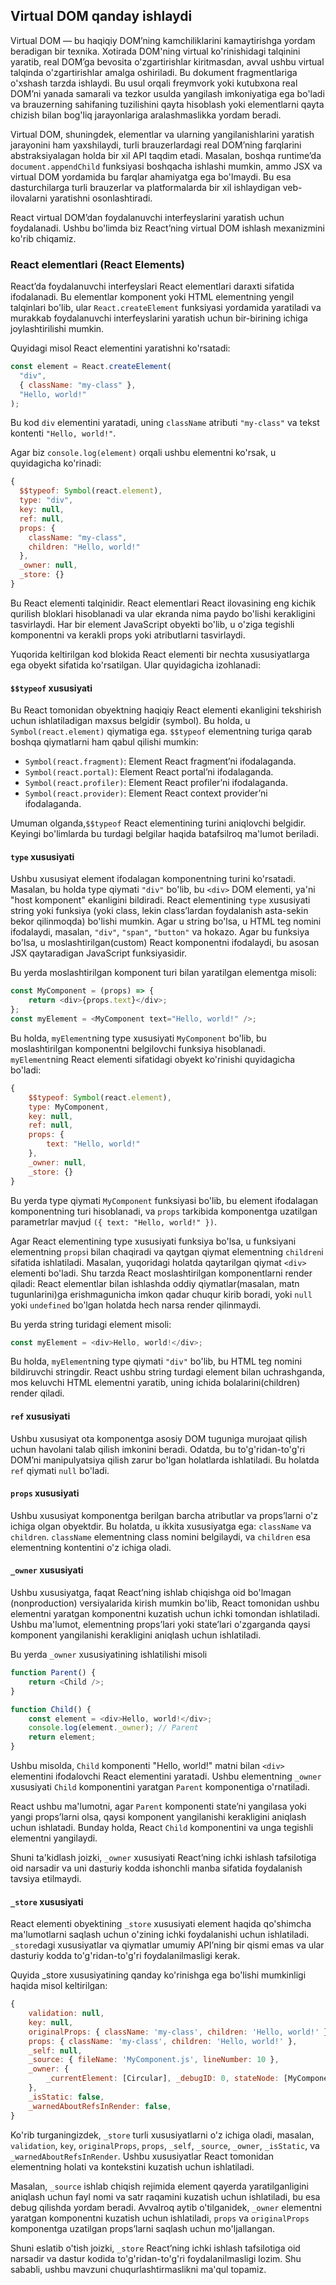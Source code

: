 ## Virtual DOM qanday ishlaydi
Virtual DOM — bu haqiqiy DOM’ning kamchiliklarini kamaytirishga yordam beradigan bir texnika. Xotirada DOM'ning virtual ko'rinishidagi talqinini yaratib, real DOM’ga bevosita o'zgartirishlar kiritmasdan, avval ushbu virtual talqinda o'zgartirishlar amalga oshiriladi. Bu dokument fragmentlariga o'xshash tarzda ishlaydi. Bu usul orqali freymvork yoki kutubxona real DOM’ni yanada samarali va tezkor usulda yangilash imkoniyatiga ega bo'ladi va brauzerning sahifaning tuzilishini qayta hisoblash yoki elementlarni qayta chizish bilan bog'liq jarayonlariga aralashmaslikka yordam beradi.

Virtual DOM, shuningdek, elementlar va ularning yangilanishlarini yaratish jarayonini ham yaxshilaydi, turli brauzerlardagi real DOM’ning farqlarini abstraksiyalagan holda bir xil API taqdim etadi. Masalan, boshqa runtime’da `document.appendChild` funksiyasi boshqacha ishlashi mumkin, ammo JSX va virtual DOM yordamida bu farqlar ahamiyatga ega bo'lmaydi. Bu esa dasturchilarga turli brauzerlar va platformalarda bir xil ishlaydigan veb-ilovalarni yaratishni osonlashtiradi.

React virtual DOM’dan foydalanuvchi interfeyslarini yaratish uchun foydalanadi. Ushbu bo'limda biz React’ning virtual DOM ishlash mexanizmini ko'rib chiqamiz.


### React elementlari (React Elements)
React’da foydalanuvchi interfeyslari React elementlari daraxti sifatida ifodalanadi. Bu elementlar komponent yoki HTML elementning yengil talqinlari bo'lib, ular `React.createElement` funksiyasi yordamida yaratiladi va murakkab foydalanuvchi interfeyslarini yaratish uchun bir-birining ichiga joylashtirilishi mumkin.

Quyidagi misol React elementini yaratishni ko'rsatadi:
``` js copy
const element = React.createElement(
  "div",
  { className: "my-class" },
  "Hello, world!"
);
```

Bu kod `div` elementini yaratadi, uning `className` atributi `"my-class"` va tekst kontenti `"Hello, world!"`.

Agar biz `console.log(element)` orqali ushbu elementni ko'rsak, u quyidagicha ko'rinadi:
``` jsx copy
{
  $$typeof: Symbol(react.element),
  type: "div",
  key: null,
  ref: null,
  props: {
    className: "my-class",
    children: "Hello, world!"
  },
  _owner: null,
  _store: {}
}
```
Bu React elementi talqinidir. React elementlari React ilovasining eng kichik qurilish bloklari hisoblanadi va ular ekranda nima paydo bo'lishi kerakligini tasvirlaydi. Har bir element JavaScript obyekti bo'lib, u o'ziga tegishli komponentni va kerakli props yoki atributlarni tasvirlaydi.

Yuqorida keltirilgan kod blokida React elementi bir nechta xususiyatlarga ega obyekt sifatida ko'rsatilgan. Ular quyidagicha izohlanadi:


#### `$$typeof` xususiyati
Bu React tomonidan obyektning haqiqiy React elementi ekanligini tekshirish uchun ishlatiladigan maxsus belgidir (symbol). Bu holda, u `Symbol(react.element)` qiymatiga ega. `$$typeof` elementning turiga qarab boshqa qiymatlarni ham qabul qilishi mumkin:
- `Symbol(react.fragment)`: Element React fragment’ni ifodalaganda.
- `Symbol(react.portal)`: Element React portal’ni ifodalaganda.
- `Symbol(react.profiler)`: Element React profiler’ni ifodalaganda.
- `Symbol(react.provider)`: Element React context provider’ni ifodalaganda.

Umuman olganda,`$$typeof` React elementining turini aniqlovchi belgidir. Keyingi bo'limlarda bu turdagi belgilar haqida batafsilroq ma'lumot beriladi.


#### `type` xususiyati
Ushbu xususiyat element ifodalagan komponentning turini ko'rsatadi. Masalan, bu holda type qiymati `"div"` bo'lib, bu `<div>` DOM elementi, ya'ni "host komponent" ekanligini bildiradi. React elementining `type` xususiyati string yoki funksiya (yoki class, lekin class’lardan foydalanish asta-sekin bekor qilinmoqda) bo'lishi mumkin. Agar u string bo'lsa, u HTML teg nomini ifodalaydi, masalan, `"div"`, `"span"`, `"button"` va hokazo. Agar bu funksiya bo'lsa, u moslashtirilgan(custom) React komponentni ifodalaydi, bu asosan JSX qaytaradigan JavaScript funksiyasidir.

Bu yerda moslashtirilgan komponent turi bilan yaratilgan elementga misoli:
``` js copy
const MyComponent = (props) => {
    return <div>{props.text}</div>;
};
const myElement = <MyComponent text="Hello, world!" />;
```

Bu holda, `myElement`ning type xususiyati `MyComponent` bo'lib, bu moslashtirilgan komponentni belgilovchi funksiya hisoblanadi. `myElement`ning React elementi sifatidagi obyekt ko'rinishi quyidagicha bo'ladi:
``` js copy
{
    $$typeof: Symbol(react.element),
    type: MyComponent,
    key: null,
    ref: null,
    props: {
        text: "Hello, world!"
    },
    _owner: null,
    _store: {}
}
```

Bu yerda type qiymati `MyComponent` funksiyasi bo'lib, bu element ifodalagan komponentning turi hisoblanadi, va `props` tarkibida komponentga uzatilgan parametrlar mavjud `({ text: "Hello, world!" })`.

Agar React elementining type xususiyati funksiya bo'lsa, u funksiyani elementning `props`i bilan chaqiradi va qaytgan qiymat elementning `children`i sifatida ishlatiladi. Masalan, yuqoridagi holatda qaytarilgan qiymat `<div>` elementi bo'ladi. Shu tarzda React moslashtirilgan komponentlarni render qiladi: React elementlar bilan ishlashda oddiy qiymatlar(masalan, matn tugunlarini)ga erishmagunicha imkon qadar chuqur kirib boradi, yoki `null` yoki `undefined` bo'lgan holatda hech narsa render qilinmaydi.

Bu yerda string turidagi element misoli:

``` js copy
const myElement = <div>Hello, world!</div>;
```

Bu holda, `myElement`ning type qiymati `"div"` bo'lib, bu HTML teg nomini bildiruvchi stringdir. React ushbu string turdagi element bilan uchrashganda, mos keluvchi HTML elementni yaratib, uning ichida bolalarini(children) render qiladi.


#### `ref` xususiyati
Ushbu xususiyat ota komponentga asosiy DOM tuguniga murojaat qilish uchun havolani talab qilish imkonini beradi. Odatda, bu to'g'ridan-to'g'ri DOM’ni manipulyatsiya qilish zarur bo'lgan holatlarda ishlatiladi. Bu holatda `ref` qiymati `null` bo'ladi.


#### `props` xususiyati
Ushbu xususiyat komponentga berilgan barcha atributlar va props’larni o'z ichiga olgan obyektdir. Bu holatda, u ikkita xususiyatga ega: `className` va `children`. `className` elementning class nomini belgilaydi, va `children` esa elementning kontentini o'z ichiga oladi.


#### `_owner` xususiyati
Ushbu xususiyatga, faqat React’ning ishlab chiqishga oid bo'lmagan (nonproduction) versiyalarida kirish mumkin bo'lib, React tomonidan ushbu elementni yaratgan komponentni kuzatish uchun ichki tomondan ishlatiladi. Ushbu ma'lumot, elementning props’lari yoki state’lari o'zgarganda qaysi komponent yangilanishi kerakligini aniqlash uchun ishlatiladi.

Bu yerda `_owner` xususiyatining ishlatilishi misoli
``` js copy
function Parent() {
    return <Child />;
}

function Child() {
    const element = <div>Hello, world!</div>;
    console.log(element._owner); // Parent
    return element;
}
```

Ushbu misolda, `Child` komponenti "Hello, world!" matni bilan `<div>` elementini ifodalovchi React elementini yaratadi. Ushbu elementning `_owner` xususiyati `Child` komponentini yaratgan `Parent` komponentiga o'rnatiladi.

React ushbu ma'lumotni, agar `Parent` komponenti state’ni yangilasa yoki yangi props’larni olsa, qaysi komponent yangilanishi kerakligini aniqlash uchun ishlatadi. Bunday holda, React `Child` komponentini va unga tegishli elementni yangilaydi.

Shuni ta'kidlash joizki, `_owner` xususiyati React’ning ichki ishlash tafsilotiga oid narsadir va uni dasturiy kodda ishonchli manba sifatida foydalanish tavsiya etilmaydi.


#### `_store` xususiyati
React elementi obyektining `_store` xususiyati element haqida qo'shimcha ma'lumotlarni saqlash uchun o'zining ichki foydalanishi uchun ishlatiladi. `_store`dagi xususiyatlar va qiymatlar umumiy API’ning bir qismi emas va ular dasturiy kodda to'g'ridan-to'g'ri foydalanilmasligi kerak.

Quyida _store xususiyatining qanday ko'rinishga ega bo'lishi mumkinligi haqida misol keltirilgan:
``` js copy
{
    validation: null,
    key: null,
    originalProps: { className: 'my-class', children: 'Hello, world!' },
    props: { className: 'my-class', children: 'Hello, world!' },
    _self: null,
    _source: { fileName: 'MyComponent.js', lineNumber: 10 },
    _owner: {
        _currentElement: [Circular], _debugID: 0, stateNode: [MyComponent]
    },
    _isStatic: false,
    _warnedAboutRefsInRender: false,
}
```

Ko'rib turganingizdek, `_store` turli xususiyatlarni o'z ichiga oladi, masalan, `validation`, `key`, `originalProps`, `props`, `_self`, `_source`, `_owner`, `_isStatic`, va `_warnedAboutRefsInRender`. Ushbu xususiyatlar React tomonidan elementning holati va kontekstini kuzatish uchun ishlatiladi.

Masalan, `_source` ishlab chiqish rejimida element qayerda yaratilganligini aniqlash uchun fayl nomi va satr raqamini kuzatish uchun ishlatiladi, bu esa debug qilishda yordam beradi. Avvalroq aytib o'tilganidek, `_owner` elementni yaratgan komponentni kuzatish uchun ishlatiladi, `props` va `originalProps` komponentga uzatilgan props’larni saqlash uchun mo'ljallangan.

Shuni eslatib o'tish joizki, `_store` React’ning ichki ishlash tafsilotiga oid narsadir va dastur kodida to'g'ridan-to'g'ri foydalanilmasligi lozim. Shu sababli, ushbu mavzuni chuqurlashtirmaslikni ma'qul topamiz.